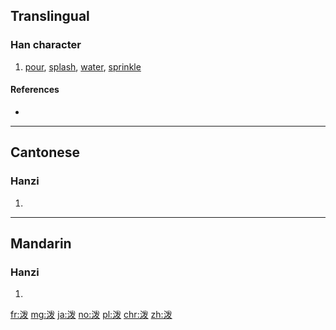 {{also|潑}}
==Translingual==

===Han character===
{{Han char|rn=85|rad=水|as=05|sn=8|four=|canj=EIVE}}

# [[pour]], [[splash]], [[water]], [[sprinkle]]

====References====
* {{Han ref|kx=0619.121|hdz=31599.010|uh=6CFC|ud=27900}}

----

==Cantonese==

===Hanzi===
{{yue-hanzi|jyut=put3|y=put3|tra=潑}}

# {{defn|lang=yue|sort=水05}}

----

==Mandarin==

===Hanzi===
{{cmn-hanzi|tra=潑|pin=[[pō]] ([[po1]])|wg=p'o<sup>1</sup>}}

# {{defn|lang=cmn|sort=水05}}

[[fr:泼]]
[[mg:泼]]
[[ja:泼]]
[[no:泼]]
[[pl:泼]]
[[chr:泼]]
[[zh:泼]]